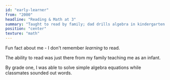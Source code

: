 ```yaml
---
id: "early-learner"
from: "2000"
headline: "Reading & Math at 3"
summary: "Taught to read by family; dad drills algebra in kindergarten."
position: "center"
texture: "math"
---
```

Fun fact about me - I don't remember *learning* to read.

The ability to read was just there from my family teaching me as an infant.

By grade one, I was able to solve simple algebra equations while classmates sounded out words.

